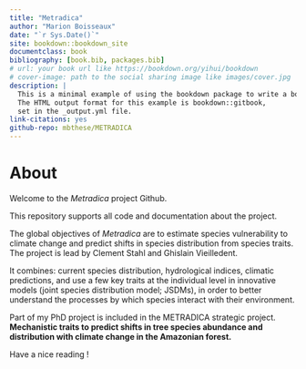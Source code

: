 ```yaml
--- 
title: "Metradica"
author: "Marion Boisseaux"
date: "`r Sys.Date()`"
site: bookdown::bookdown_site
documentclass: book
bibliography: [book.bib, packages.bib]
# url: your book url like https://bookdown.org/yihui/bookdown
# cover-image: path to the social sharing image like images/cover.jpg
description: |
  This is a minimal example of using the bookdown package to write a book.
  The HTML output format for this example is bookdown::gitbook,
  set in the _output.yml file.
link-citations: yes
github-repo: mbthese/METRADICA
---
```


# About

Welcome to the *Metradica* project Github.

This repository supports all code and documentation about the project.

The global objectives of *Metradica* are to estimate species vulnerability to climate change and predict shifts in species distribution from species traits. The project is lead by Clement Stahl and Ghislain Vieilledent.

It combines: current species distribution, hydrological indices, climatic predictions, and use a few key traits at the individual level in innovative models (joint species distribution model; JSDMs), in order to better understand the processes by which species interact with their environment.

Part of my PhD project is included in the METRADICA strategic project. **Mechanistic traits to predict shifts in tree species abundance and distribution with climate change in the Amazonian forest.**

Have a nice reading !
